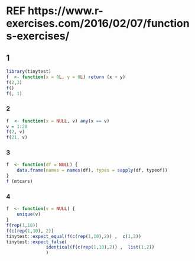 
# REF https://www.r-exercises.com/2016/02/07/functions-exercises/


## 1
```r
library(tinytest)
f  <- function(x = 0L, y = 0L) return (x + y)
f(2,3)
f()
f(, 1)
```


### 2
```r
f  <- function(x = NULL, v) any(x == v)
v = 1:20
f(2, v)
f(21, v)

```
### 3
```r
f  <- function(df = NULL) {
	data.frame(names = names(df), types = sapply(df, typeof))
}
f (mtcars)
```

### 4
```r
f  <- function(v = NULL) {
	unique(v)
}
f(rep(1,10))
f(c(rep(1,10), 2))
tinytest::expect_equal(f(c(rep(1,10),2)) ,  c(1,2))
tinytest::expect_false(
		       identical(f(c(rep(1,10),2)) ,  list(1,2))
		       )
```



  
